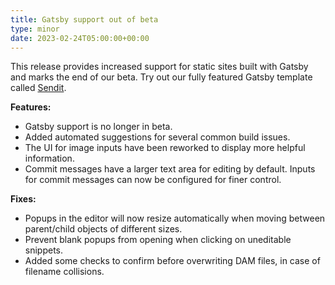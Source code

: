 ```yaml
---
title: Gatsby support out of beta
type: minor
date: 2023-02-24T05:00:00+00:00
---
```

This release provides increased support for static sites built with Gatsby and marks the end of our beta. Try out our fully featured Gatsby template called [Sendit](https://app.cloudcannon.com/editor#sites/connect/github/CloudCannon/sendit-gatsby-template/main).

**Features:**

* Gatsby support is no longer in beta.
* Added automated suggestions for several common build issues.
* The UI for image inputs have been reworked to display more helpful information.
* Commit messages have a larger text area for editing by default. Inputs for commit messages can now be configured for finer control.

**Fixes:**

* Popups in the editor will now resize automatically when moving between parent/child objects of different sizes.
* Prevent blank popups from opening when clicking on uneditable snippets.
* Added some checks to confirm before overwriting DAM files, in case of filename collisions.